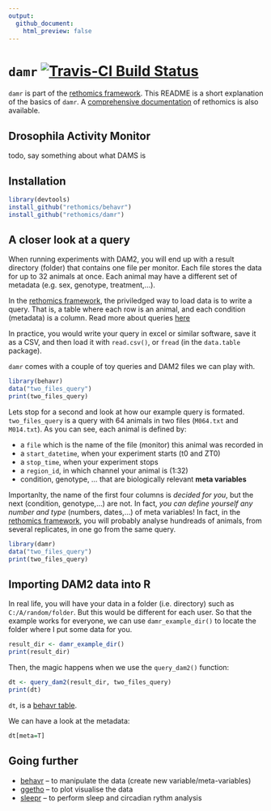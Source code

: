 ```yaml
---
output:
  github_document:
    html_preview: false
---
```


# `damr` [![Travis-CI Build Status](https://travis-ci.org/rethomics/damr.svg?branch=master)](https://travis-ci.org/rethomics/damr)

<!-- [![AppVeyor Build Status](https://ci.appveyor.com/api/projects/status/github/tidyverse/hms?branch=master&svg=true)](https://ci.appveyor.com/project/tidyverse/hms)  -->

<!-- [![Coverage Status](https://img.shields.io/codecov/c/github/tidyverse/hms/master.svg)](https://codecov.io/github/tidyverse/hms?branch=master) [![CRAN_Status_Badge](http://www.r-pkg.org/badges/version/hms)](https://cran.r-project.org/package=hms) -->

`damr` is part of the [rethomics framework](todo.html).
This README is a short explanation of the basics of `damr`.
A [comprehensive documentation](todo.html) of rethomics is also available.

## Drosophila Activity Monitor
todo, say something about what DAMS is
 


## Installation

```r
library(devtools)
install_github("rethomics/behavr")
install_github("rethomics/damr")
```

## A closer look at a query

When running experiments with DAM2, you will end up with a result directory (folder) that contains one file per monitor. Each file stores the data for up to 32 animals at once.
Each animal may have a different set of metadata (e.g. sex, genotype, treatment,...).

In the [rethomics framework](todo.html), the priviledged way to load data is to write a query.
That is, a table where each row is an animal, and each condition (metadata) is a column.
Read more about queries [here](todo2.html)

In practice, you would write your query in excel or similar software, save it as a CSV, and then load it with `read.csv()`, or `fread` (in the `data.table` package).

`damr` comes with a couple of toy queries and DAM2 files we can play with.

```r
library(behavr)
data("two_files_query")
print(two_files_query)
```

Lets stop for a second and look at how our example query is formated.
`two_files_query` is a query with 64 animals in two files (`M064.txt` and `M014.txt`).
As you can see, each animal is defined by:

* a `file` which is the name of the file (monitor) this animal was recorded in
* a `start_datetime`, when your experiment starts (t0 and ZT0)
* a `stop_time`, when your experiment stops
* a `region_id`, in which channel your animal is (1:32)
* condition, genotype, ... that are biologically relevant **meta variables**

Importanlty, the name of the first four columns is *decided for you*, but the next (condition, genotype,...) are not. In fact, *you can define yourself any number and type* (numbers, dates,...) of meta variables!
In fact, in the [rethomics framework](todo.html), you will probably analyse hundreads of animals, from several replicates, in one go from the same query.

```r
library(damr)
data("two_files_query")
print(two_files_query)
```


## Importing DAM2 data into R

In real life, you will have your data in a folder (i.e. directory) such as `C:/A/random/folder`.
But this would be different for each user.
So that the example works for everyone, we can use `damr_example_dir()` 
to locate the folder where I put some data for you.

```r
result_dir <- damr_example_dir()
print(result_dir)
```

Then, the magic happens when we use the `query_dam2()` function:

```r
dt <- query_dam2(result_dir, two_files_query)
print(dt)
```
`dt`, is a [behavr table](https://github.com/rethomics/behavr).

We can have a look at the metadata:

```r
dt[meta=T]
```



## Going further

* [behavr](https://github.com/rethomics/behavr) -- to manipulate the data (create new variable/meta-variables)
* [ggetho](https://github.com/rethomics/ggetho) -- to plot visualise the data
* [sleepr](https://github.com/rethomics/sleepr) -- to perform sleep and circadian rythm analysis
